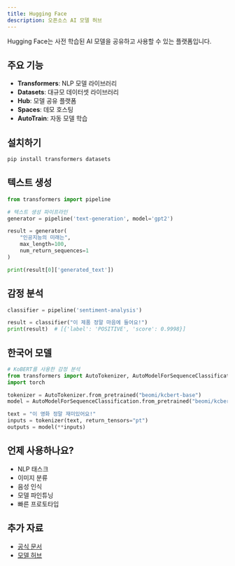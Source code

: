 ```yaml
---
title: Hugging Face
description: 오픈소스 AI 모델 허브
---
```


Hugging Face는 사전 학습된 AI 모델을 공유하고 사용할 수 있는 플랫폼입니다.

## 주요 기능

- **Transformers**: NLP 모델 라이브러리
- **Datasets**: 대규모 데이터셋 라이브러리
- **Hub**: 모델 공유 플랫폼
- **Spaces**: 데모 호스팅
- **AutoTrain**: 자동 모델 학습

## 설치하기

```bash
pip install transformers datasets
```

## 텍스트 생성

```python
from transformers import pipeline

# 텍스트 생성 파이프라인
generator = pipeline('text-generation', model='gpt2')

result = generator(
    "인공지능의 미래는",
    max_length=100,
    num_return_sequences=1
)

print(result[0]['generated_text'])
```

## 감정 분석

```python
classifier = pipeline('sentiment-analysis')

result = classifier("이 제품 정말 마음에 들어요!")
print(result)  # [{'label': 'POSITIVE', 'score': 0.9998}]
```

## 한국어 모델

```python
# KoBERT를 사용한 감정 분석
from transformers import AutoTokenizer, AutoModelForSequenceClassification
import torch

tokenizer = AutoTokenizer.from_pretrained("beomi/kcbert-base")
model = AutoModelForSequenceClassification.from_pretrained("beomi/kcbert-base")

text = "이 영화 정말 재미있어요!"
inputs = tokenizer(text, return_tensors="pt")
outputs = model(**inputs)
```

## 언제 사용하나요?

- NLP 태스크
- 이미지 분류
- 음성 인식
- 모델 파인튜닝
- 빠른 프로토타입

## 추가 자료

- [공식 문서](https://huggingface.co/docs)
- [모델 허브](https://huggingface.co/models)

